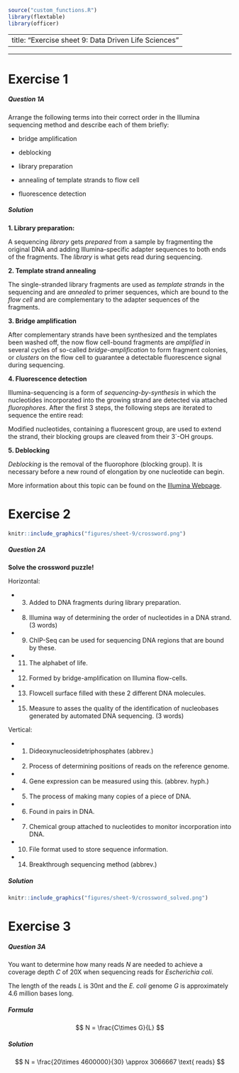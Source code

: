 ```r
source("custom_functions.R")
library(flextable)
library(officer)

```

---
title: "Exercise sheet 9: Data Driven Life Sciences"
---

---------------------------------

# Exercise 1

#### {.tabset}

##### Question 1A
::: {.question data-latex=""}
Arrange the following terms into their correct order in the Illumina sequencing method and describe each of them briefly:

- bridge amplification

- deblocking

- library preparation

- annealing of template strands to flow cell

- fluorescence detection
::: 

##### Solution
::: {.answer data-latex=""}

**1. Library preparation:**

A sequencing *library* gets *prepared* from a sample by fragmenting the original DNA and adding Illumina-specific adapter sequences to both ends of the fragments. The *library* is what gets read during sequencing.

**2. Template strand annealing**

The single-stranded library fragments are used as *template strands* in the sequencing and are *annealed* to primer sequences, which are bound to the *flow cell* and are complementary to the adapter sequences of the fragments.

**3. Bridge amplification**

After complementary strands have been synthesized and the templates been washed off, the now flow cell-bound fragments are *amplified* in several cycles of so-called *bridge-amplification* to form fragment colonies, or *clusters* on the flow cell to guarantee a detectable fluorescence signal during sequencing. 

**4. Fluorescence detection**

Illumina-sequencing is a form of *sequencing-by-synthesis* in which the nucleotides incorporated into the growing strand are detected via attached *fluorophores*. After the first $3$ steps, the following steps are iterated to sequence the entire read:

Modified nucleotides, containing a fluorescent group, are used to extend the strand, their blocking groups are cleaved from their 3`-OH groups.

**5. Deblocking**

*Deblocking* is the removal of the fluorophore (blocking group). It is necessary before a new round of elongation by one nucleotide can begin.


More information about this topic can be found on the [Illumina Webpage](https://www.illumina.com/science/technology/next-generation-sequencing/sequencing-technology.html).
::: 
#### {-}

# Exercise 2

#### {.tabset}
```r
knitr::include_graphics("figures/sheet-9/crossword.png")
```

##### Question 2A
::: {.question data-latex=""}

**Solve the crossword puzzle!**

Horizontal:

- 3. Added to DNA fragments during library preparation.

- 8. Illumina way of determining the order of nucleotides in a DNA strand. (3 words)

- 9. ChIP-Seq can be used for sequencing DNA regions that are bound by these.

- 11. The alphabet of life.

- 12. Formed by bridge-amplification on Illumina flow-cells.

- 13. Flowcell surface filled with these 2 different DNA molecules.

- 15. Measure to asses the quality of the identification of nucleobases generated by automated DNA sequencing. (3 words)


Vertical:

- 1. Dideoxynucleosidetriphosphates (abbrev.)

- 2. Process of determining positions of reads on the reference genome.

- 4. Gene expression can be measured using this. (abbrev. hyph.)

- 5. The process of making many copies of a piece of DNA.

- 6. Found in pairs in DNA.

- 7. Chemical group attached to nucleotides to monitor incorporation into DNA.

- 10. File format used to store sequence information.

- 14. Breakthrough sequencing method (abbrev.)

::: 
##### Solution
::: {.answer data-latex=""}
```r
knitr::include_graphics("figures/sheet-9/crossword_solved.png")
```
::: 
#### {-}

# Exercise 3

#### {.tabset}

##### Question 3A
::: {.question data-latex=""}
You want to determine how many reads $N$ are needed to achieve a coverage depth $C$ of 20X when sequencing reads for *Escherichia coli*.

The length of the reads $L$ is 30nt and the *E. coli* genome $G$ is approximately 4.6 million bases long.
::: 

##### Formula
::: {.answer data-latex=""}
$$
N = \frac{C\times G}{L}
$$
::: 

##### Solution
::: {.answer data-latex=""}
$$
N = \frac{20\times 4600000}{30} \approx 3066667 \text{ reads}
$$
::: 







